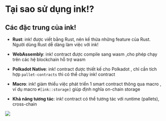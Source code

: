 # Tại sao sử dụng ink!?

## Các đặc trung của ink! 

+ **Rust**: ink! được viết bằng Rust, nên kế thừa những feature của Rust. Người dùng Rust dễ dàng làm việc với ink!

+ **WebAssembly**: ink! contract được compile sang wasm ,cho phép chạy trên các hệ blockchain hỗ trợ wasm 

+ **Polkadot Native**: ink! contract được thiết kế cho Polkadot , chỉ cần  tích hợp `pallet-contracts` thì có thể chạy ink! contract

+ **Macro**: ink! giảm thiểu việc phát triển 1 smart contract thông qua macro , ví dụ macro `#[ink::storage]` giúp định nghĩa on-chain storage

+ **Khả năng tương tác**: ink! contract có thể tương tác với runtime (pallets), cross-chain 

![](../assets/feature_ink.png)

